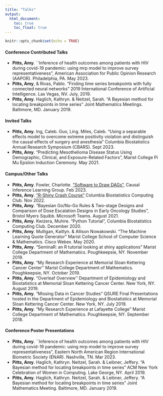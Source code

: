 ```yaml
---
title: "Talks"
output: 
  html_document:
    toc: true
    toc_float: true
---
```


```r
knitr::opts_chunk$set(echo = TRUE)
```


#### Conference Contributed Talks

- **Pitts, Amy**. ``Inference of health outcomes among patients with HIV during covid-19 pandemic: using mrp model to improve survey representativeness", American Association for Public Opinion Research (AAPOR). Philadelphia, PA. May 2023.
-  **Pitts, Amy**, & Rivas, Pablo. "Finding time series breakpoints with fully connected neural networks" 2019 International Conference of Artificial Intelligence. Las Vegas, NV. July, 2019. 
-  **Pitts, Amy**. Haglich, Kathryn. & Neitzel, Sarah. "A Bayesian method for locating breakpoints in time series" Joint Mathematics Meetings. Baltimore, MD. January 2019.


#### Invited Talks

- **Pitts, Amy**. Ing, Caleb. Guo, Ling. Miles, Caleb. “Using a separable effects model to
overcome extreme positivity violation and distinguish the causal effects of surgery and
anesthesia” Columbia Biostatistics Annual Research Symposium (CBARS). Sept 2023.
- **Pitts, Amy**. "Predicting Mesothelioma Disease Status Using Demographic, Clinical, and Exposure-Related Factors", Marist College Pi Mu Epsilon Induction Ceremony. May 2021. 

#### Campus/Other Talks

- **Pitts, Amy**. Fowler, Charlotte. ["Software to Draw DAGs"](http://cu-biostats-computing-club.org/resources_files/DAG_pres.html#(1)), Causal Inference Learning Group. Feb 2023. 
- **Pitts, Amy**. ["R-Shiny Crash Course"](http://cu-biostats-computing-club.org/resources_files/shiny_pres/cc_pres_nov_2022.pdf) Columbia Biostatistics Computing Club. Nov 2022. 
- **Pitts, Amy**. "Bayesian Go/No-Go Rules & Two-stage Designs and Comparison of Dose Escalation Designs in Early Oncology Studies", Bristol Myers Squibb. Microsoft Teams. August 2021. 
- **Pitts, Amy**. Kwizera, Muhire. "Python Tutorial", Columbia Biostatistics Computing Club. December 2020.
-  **Pitts, Amy**. Mulligan, Kaitlyn. & Allison Nowakowski. "The Machine Learning Quote Generator" Marist College School of Computer Science & Mathematics. Cisco Webex. May 2020.
- **Pitts, Amy**. "SeminaR: an R tutorial looking at shiny applications" Marist College Department of Mathematics. Poughkeepsie, NY. November 2019.  
-  **Pitts, Amy**. "My Research Experience at Memorial Sloan Kettering Cancer Center'' Marist College Department of Mathematics. Poughkeepsie, NY. October 2019. 
- **Pitts, Amy**. "Overleaf Overview'' Department of Epidemiology and Biostatistics at Memorial Sloan Kettering Cancer Center. New York, NY. August 2019.
- **Pitts, Amy**. "Missing Data in Cancer Studies" QSURE Final Presentations hosted in the Department of Epidemiology and Biostatistics at Memorial Sloan Kettering Cancer Center. New York, NY. July 2019.
-  **Pitts, Amy**. "My Research Experience at Lafayette College" Marist College Department of Mathematics. Poughkeepsie, NY. September 2018. 


#### Conference Poster Presentations

- **Pitts, Amy**. ``Inference of health outcomes among patients with HIV during covid-19 pandemic: using mrp model to improve survey representativeness", Eastern North American Region International Biometric Society (ENAR). Nashville, TN. Mar 2023.
- **Pitts, Amy**. Haglich, Kathryn. Neitzel, Sarah. & Leibner, Jeffery. "A Bayesian method for locating breakpoints in time series" ACM New York Celebration of Women in Computing. Lake George, NY. April 2019.
- **Pitts, Amy**. Haglich, Kathryn. Neitzel, Sarah. & Leibner, Jeffery. "A Bayesian method for locating breakpoints in time series" Joint Mathematics Meeting. Baltimore, MD. January 2019.

